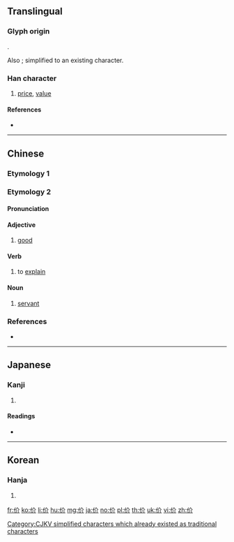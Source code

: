 {{also|價}}
==Translingual==
{{Han simplified forms|價|価|价}}
{{stroke order}}

===Glyph origin===
{{Han etym}}
{{Han compound|人|介|c1=s|c2=p|ls=psc}}.

Also {{Han simp|價|f=賈|t=介}}; simplified to an existing character.

[[Category:CJKV simplified characters which already existed as traditional characters]]

===Han character===
{{Han char|rn=9|rad=人|as=04|sn=6|four=28220|canj=OOLL|ids=⿰亻介}}

# [[price]], [[value]]

====References====
* {{Han ref|kx=0094.200|dkj=00412|dj=0200.110|hdz=10124.070|uh=4EF7|ud=20215|bh=C9B2|bd=51634}}

----

==Chinese==

===Etymology 1===
{{zh-see|價}}

===Etymology 2===
{{zh-forms}}

====Pronunciation====
{{zh-pron
|m=jiè
|c=gaai3
|oc=y
|mc=y
|cat=a,v,n
}}
{{attention|zh|OC needs to suppress Baxter-Sagart but keep Zhengzhang}}

====Adjective====
{{zh-adj}}

# [[good]]

====Verb====
{{zh-adj}}

# to [[explain]]

====Noun====
{{zh-noun}}

# {{lb|zh|literary}} [[servant]]

===References===
* {{R:twedu|B00032}}

----

==Japanese==

===Kanji===
{{ja-kanji|grade=|rs=人04}}

# {{defn|lang=ja|sort=人04}}

====Readings====
* {{ja-readings|goon=[[け]] (ke)|kanon=[[かい]] (kai)|kun=[[よい]] (yoi), [[おおきい]] (ōkii), [[つかい]] (tsukai)}}

----

==Korean==

===Hanja===
{{ko-hanja|hangeul=개|rv=gae|mr=kae}}

# {{defn|lang=ko|sort=人04}}

[[fr:价]]
[[ko:价]]
[[li:价]]
[[hu:价]]
[[mg:价]]
[[ja:价]]
[[no:价]]
[[pl:价]]
[[th:价]]
[[uk:价]]
[[vi:价]]
[[zh:价]]